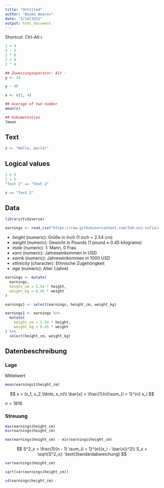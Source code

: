 ```yaml
---
title: "Untitled"
author: "Boyko Amarov"
date: "3/14/2022"
output: html_document
---
```


Shortcut: Ctrl-Alt-i

```r
1 + 4
3 - 2
2 * 8
2 / 8
2 ^ 4
```


```r
## Zuweisungsoperator: Alt - 
y <- 34
```

```r
y - 40
```

```r
x <- c(1, 4)
```


```r
## Average of two number
mean(x)
```


```r
## Dokumentation
?mean
```

## Text

```r
z <- "Hello, world!"
```


## Logical values

```r
2 < 5
2 > 5
"Text 2" == "Text 2"
```

```r
z == "Text 2"
```

## Data

```r
library(tidyverse)
```

```r
earnings <- read_csv("https://raw.githubusercontent.com/feb-uni-sofia/econometrics2021/main/data/earnings.csv")
```


- _height_ (numeric): Größe in Inch (1 inch = 2.54 cm)
- _weight_ (numeric): Gewicht in Pounds (1 pound $\approx$ 0.45 kilograms)
- _male_ (numeric): 1: Mann, 0 Frau
- _earn_ (numeric): Jahreseinkommen in USD
- _earnk_ (numeric): Jahreseinkommen in 1000 USD
- _ethnicity_ (character): Ethnische Zugehörigkeit
- _age_ (numeric): Alter (Jahre)


```r
earnings <- mutate(
  earnings,
  height_cm = 2.54 * height,
  weight_kg = 0.45 * weight
)

earnings1 <- select(earnings, height_cm, weight_kg)
```


```r
earnings1 <- earnings %>% 
  mutate(
    height_cm = 2.54 * height,
    weight_kg = 0.45 * weight
) %>%
  select(height_cm, weight_kg)
```


## Datenbeschreibung

### Lage

Mittelwert

```r
mean(earnings1$height_cm)
```

$$
x = (x_1, x_2,\ldots, x_n)\\
\bar{x} = \frac{1}{n}\sum_{i = 1}^{n} x_i
$$

$n = 1816$.


### Streuung

```r
max(earnings$height_cm)
min(earnings$height_cm)
```
```r
max(earnings$height_cm) - min(earnings$height_cm)
```

$$
S^2_x = \frac{1}{n - 1} \sum_{i = 1}^{n}(x_i - \bar{x})^2\\
S_x = \sqrt{S^2_x}: \text{Standardabweichung}
$$
```r
var(earnings$height_cm)
```

```r
sqrt(var(earnings$height_cm))
```

```r
sd(earnings$height_cm)
```
